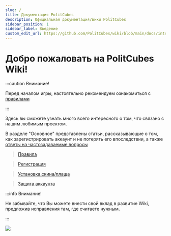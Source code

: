 ```yaml
---
slug: /
title: Документация PolitCubes
description: Официальная документация/вики PolitCubes
sidebar_position: 1
sidebar_label: Введение
custom_edit_url: https://github.com/PolitCubes/wiki/blob/main/docs/intro.mdx
---
```


# Добро пожаловать на PolitCubes Wiki! 

:::caution Внимание!

Перед началом игры, настоятельно рекомендуем ознакомиться с [правилами](general/rules.mdx)

:::

Здесь вы сможете узнать много всего интересного о том, что связано с нашим любимым проектом.

В разделе "Основное" представлены статьи, рассказывающие о том, как зарегистрировать аккаунт и не потерять его впоследствии, а также [ответы на частозадаваемые вопросы](general/faq.mdx)

> [Правила](general/rules.mdx) 

> [Регистрация](general/registration.mdx) 

> [Установка скина/плаща](general/skins-and-cloaks.mdx) 

> [Защита аккаунта](general/account-security.mdx) 

:::info Внимание!

Не забывайте, что Вы можете внести свой вклад в развитие Wiki, предложив исправления там, где считаете нужным. 

:::

![ ](/logo.jpg)
